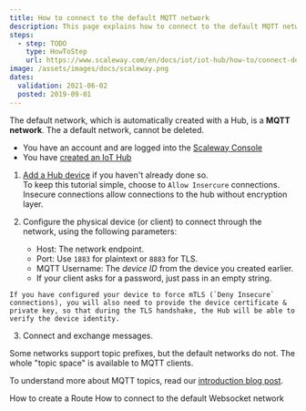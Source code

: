 ```yaml
---
title: How to connect to the default MQTT network
description: This page explains how to connect to the default MQTT network
steps:
  - step: TODO
    type: HowToStep
    url: https://www.scaleway.com/en/docs/iot/iot-hub/how-to/connect-default-mqtt-network/
image: /assets/images/docs/scaleway.png
dates:
  validation: 2021-06-02
  posted: 2019-09-01
---
```


The default network, which is automatically created with a Hub, is a **MQTT network**. The a default network, cannot be deleted.

<Message type="requirement">

- You have an account and are logged into the [Scaleway Console](https://console.scaleway.com)
- You have [created an IoT Hub](/iot/iot-hub/how-to/create-hub)

</Message>


1. [Add a Hub device](/iot/iot-hub/how-to/add-device) if you haven't already done so.  
To keep this tutorial simple, choose to `Allow Insercure` connections. Insecure connections allow connections to the hub without encryption layer.

2. Configure the physical device (or client) to connect through the network, using the following parameters:

    - Host: The network endpoint.
    - Port: Use `1883` for plaintext or `8883` for TLS.
    - MQTT Username: The *device ID* from the device you created earlier.
    - If your client asks for a password, just pass in an empty string.

  <Message type="note">

    If you have configured your device to force mTLS (`Deny Insecure` connections), you will also need to provide the device certificate & private key, so that during the TLS handshake, the Hub will be able to verify the device identity. 

  </Message>
 
3. Connect and exchange messages.

Some networks support topic prefixes, but the default networks do not. The whole "topic space" is available to MQTT clients.

To understand more about MQTT topics, read our [introduction blog post](https://blog.scaleway.com/scaleway-iot-hub-introduction-to-mqtt-topics/).

<Navigation title="See Also">
  <PreviousButton to="/iot/iot-hub/how-to/create-route/">How to create a Route</PreviousButton>
  <NextButton to="/iot/iot-hub/how-to/connect-default-websocket-network/">How to connect to the default Websocket network</NextButton>
</Navigation>
